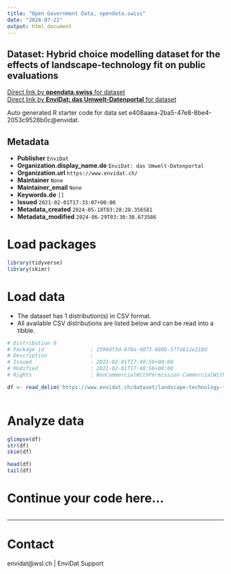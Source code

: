 ```yaml
---
title: "Open Government Data, opendata.swiss"
date: "2024-07-22"
output: html_document
---
```


## Dataset: Hybrid choice modelling dataset for the effects of landscape-technology fit on public evaluations



[Direct link by **opendata.swiss** for dataset](https://opendata.swiss/de/dataset/hybrid-choice-modelling-dataset-for-the-effects-of-landscape-technology-fit-on-public-evaluatio)<br>
[Direct link by **EnviDat: das Umwelt-Datenportal** for dataset](https://www.envidat.ch/#/metadata/landscape-technology-fit-public-evaluation)

Auto generated R starter code for data set e408aaea-2ba5-47e8-8be4-2053c9528b0c@envidat.

## Metadata

- **Publisher** `EnviDat`
- **Organization.display_name.de** `EnviDat: das Umwelt-Datenportal`
- **Organization.url** `https://www.envidat.ch/`
- **Maintainer** `None`
- **Maintainer_email** `None`
- **Keywords.de** `[]`
- **Issued** `2021-02-01T17:33:07+00:00`
- **Metadata_created** `2024-05-18T03:28:28.356581`
- **Metadata_modified** `2024-06-29T03:30:30.673586`


# Load packages

```r

library(tidyverse)
library(skimr)

```

# Load data

-   The dataset has 1 distribution(s) in CSV format.
-   All available CSV distributions are listed below and can be read into a tibble.

```r

# Distribution 0
# Package_id               : 1590df3d-876e-4073-888b-577a612e218d
# Description              : 
# Issued                   : 2021-02-01T17:40:56+00:00
# Modified                 : 2021-02-01T17:40:56+00:00
# Rights                   : NonCommercialWithPermission-CommercialWithPermission-ReferenceRequired

df <- read_delim('https://www.envidat.ch/dataset/landscape-technology-fit-public-evaluation/resource/7b8aea81-5547-4940-a463-5eb862955145')



```

# Analyze data

```r

glimpse(df)
str(df)
skim(df)

head(df)
tail(df)

```

# Continue your code here...

```r

```

------------------------------------------------------------------------

# Contact

envidat@wsl.ch | EnviDat Support
